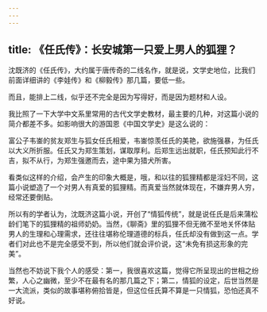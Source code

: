 ```yaml
---
---
---
```

title: 《任氏传》：长安城第一只爱上男人的狐狸？
---




沈既济的《任氏传》，大约属于唐传奇的二线名作，就是说，文学史地位，比我们前面详细讲的《李娃传》和《柳毅传》那几篇，要低一些。

而且，能排上二线，似乎还不完全是因为写得好，而是因为题材和人设。

我比照了一下大学中文系里常用的古代文学史教材，最主要的几种，对这篇小说的简介都差不多。如影响很大的游国恩《中国文学史》是这么说的：

富公子韦崟的贫友郑生与狐女任氏相爱，韦崟惊羡任氏的美艳，欲施强暴，为任氏以大义所折服。任氏又为郑生策划，谋取厚利。后郑生远出就职，任氏预知此行不吉，拟不从行，为郑生强邀而去，途中果为猎犬所害。

看类似这样的介绍，会产生的印象大概是，哦，和以往的狐狸精都是淫妇不同，这篇小说塑造了一个对男人有真爱的狐狸精。而真爱当然就体现在，不嫌弃男人穷，经常还要倒贴。

所以有的学者认为，沈既济这篇小说，开创了“情狐传统”，就是说任氏是后来蒲松龄们笔下的狐狸精的祖师奶奶。当然，《聊斋》里的狐狸不但无微不至地关怀体贴男人的生理和心理需求，还往往堪称伦理道德的标兵，任氏却没有做到这一点。学者们对此也不是完全感受不到，所以他们就会评价说，这“未免有损这形象的完美”。

当然也不妨说下我个人的感受：第一，我很喜欢这篇，觉得它所呈现出的世相之纷繁，人心之幽微，至少不在最有名的那几篇之下；第二，情狐的设定，后世当然是一大流派，类似的故事堪称俯拾皆是，但这位任氏算不算是一只情狐，恐怕还真不好说。
